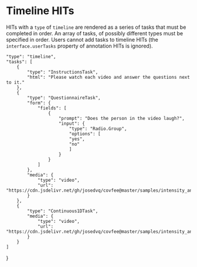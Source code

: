 
<Meta title="Timeline HITs"/>

# Timeline HITs

HITs with a `type` of `timeline` are rendered as a series of tasks that must be completed in order. An array of tasks, of possibly different types must be specified in order. Users cannot add tasks to timeline HITs (the `interface.userTasks` property of annotation HITs is ignored).

    "type": "timeline",
    "tasks": [
        {
            "type": "InstructionsTask",
            "html": "Please watch each video and answer the questions next to it."
        },
        {
            "type": "QuestionnaireTask",
            "form": {
                "fields": [
                    {
                        "prompt": "Does the person in the video laugh?",
                        "input": {
                            "type": "Radio.Group",
                            "options": [
                            "yes",
                            "no"
                            ]
                        }
                    }
                ]
            },
            "media": {
                "type": "video",
                "url": "https://cdn.jsdelivr.net/gh/josedvq/covfee@master/samples/intensity_annotation/media/person_reading.mp4"
            }
        },
        {
            "type": "Continuous1DTask",
            "media": {
                "type": "video",
                "url": "https://cdn.jsdelivr.net/gh/josedvq/covfee@master/samples/intensity_annotation/media/person_reading.mp4"
            }
        }
    ]
}

<CodeBlock code={hitSpec} />

<Alert message="Note: this preview is not fully interactive. To be able to edit the tasks and submit data recreate the HIT in a local covfee install."/>
<HITVisualizer hit={hitSpec}/>
